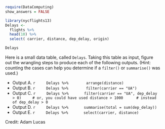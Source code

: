 ```r
require(DataComputing)
show_answers = FALSE
```

```r
library(nycflights13)
Delays <-
  flights %>%
  head(10) %>%
  select( carrier, distance, dep_delay, origin)
```

```r
Delays
```

Here is a small data table, called `Delays`. Taking this table as input, figure out the wrangling steps to produce each of the following outputs. (Hint: counting the cases can help you determine if a `filter()` or `summarise()` was used.)

* Output A. 
    ```r
    Delays %>% 
      arrange(distance)
    ```
* Output B. 
    ```r
    Delays %>% 
      filter(carrier == "UA")
    ```
* Output C. 
    ```r
    Delays %>%
      filter(carrier == "UA", dep_delay > 0)
    # or, you could have used distance > 1000 
    # instead of dep_delay > 0
    ```
* Output D. 
    ```r
    Delays %>%
      summarise(total = sum(dep_delay))
    ```
* Output E. 
    ```r
    Delays %>%
      select(carrier, distance)
    ```


Credit: Adam Lucas
